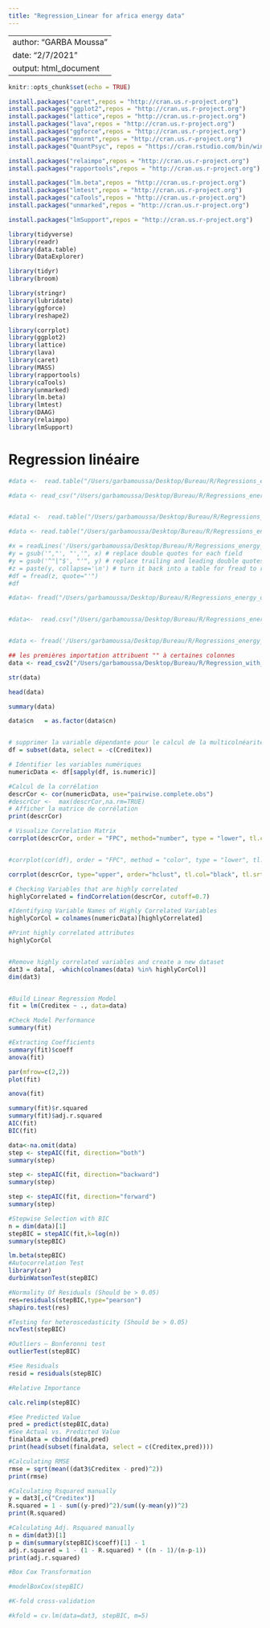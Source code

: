```yaml
---
title: "Regression_Linear for africa energy data"
---
```




---
author: "GARBA Moussa"
date: "2/7/2021"
output: html_document
---



```r
knitr::opts_chunk$set(echo = TRUE)
```




```r
install.packages("caret",repos = "http://cran.us.r-project.org")
install.packages("ggplot2",repos = "http://cran.us.r-project.org")
install.packages("lattice",repos = "http://cran.us.r-project.org")
install.packages("lava",repos = "http://cran.us.r-project.org")
install.packages("ggforce",repos = "http://cran.us.r-project.org")
install.packages("mnormt",repos = "http://cran.us.r-project.org")
install.packages("QuantPsyc", repos = "https://cran.rstudio.com/bin/windows/contrib/3.4/mnormt_1.5-5.zip")

install.packages("relaimpo",repos = "http://cran.us.r-project.org")
install.packages("rapportools",repos = "http://cran.us.r-project.org")

install.packages("lm.beta",repos = "http://cran.us.r-project.org")
install.packages("lmtest",repos = "http://cran.us.r-project.org")
install.packages("caTools",repos = "http://cran.us.r-project.org")
install.packages("unmarked",repos = "http://cran.us.r-project.org")

install.packages("lmSupport",repos = "http://cran.us.r-project.org")
```

```r
library(tidyverse)
library(readr)
library(data.table)
library(DataExplorer)

library(tidyr)
library(broom)

library(stringr)
library(lubridate)
library(ggforce)
library(reshape2)

library(corrplot)
library(ggplot2)
library(lattice)
library(lava)
library(caret)
library(MASS)
library(rapportools)
library(caTools)
library(unmarked)
library(lm.beta)
library(lmtest)
library(DAAG)
library(relaimpo)
library(lmSupport)

```
# Regression linéaire 


```r
#data <-  read.table("/Users/garbamoussa/Desktop/Bureau/R/Regressions_energy_data/Data_source/Data.csv", header=TRUE, sep=";",  comment.char="#",  na.strings="NA", stringsAsFactors=FALSE, quote="", fill=FALSE)

#data <- read_csv("/Users/garbamoussa/Desktop/Bureau/R/Regressions_energy_data/Data_source/Data.csv", col_names = "TRUE",locale = default_locale(), quote = ";", na =c("", "NA"))


#data1 <-  read.table("/Users/garbamoussa/Desktop/Bureau/R/Regressions_energy_data/Data_source/Data1.csv", header=TRUE,sep=";", comment.char="#", na.strings=".", stringsAsFactors=FALSE) 

#data <- read.table("/Users/garbamoussa/Desktop/Bureau/R/Regressions_energy_data/Data_source/Data.csv", header=TRUE, sep=";", quote="\\", fill=TRUE)
```


```r
#x = readLines('/Users/garbamoussa/Desktop/Bureau/R/Regressions_energy_data/Data_source/Data.csv')
#y = gsub('","', "','", x) # replace double quotes for each field
#y = gsub('^"|"$', "'", y) # replace trailing and leading double quotes
#z = paste(y, collapse='\n') # turn it back into a table for fread to read
#df = fread(z, quote="'")
#df


```

```r


#data<- fread("/Users/garbamoussa/Desktop/Bureau/R/Regressions_energy_data/Data_source/Data.csv",  header = TRUE, sep = ";",quote = "")


#data<-  read.csv("/Users/garbamoussa/Desktop/Bureau/R/Regressions_energy_data/Data_source/Data.csv",header = TRUE, sep = ";" ,row.names = NULL, comment.char = "",stringsAsFactors = FALSE, colClasses= "character", encoding="utf-8", quote = "")


#data <- fread('/Users/garbamoussa/Desktop/Bureau/R/Regressions_energy_data/Data_source/Data.csv', cmd="sed s/","/','/g;s/^"|"$/'/g /Users/garbamoussa/Desktop/Bureau/R/Regressions_energy_data/Data_source/Data.csv")

## les premières importation attribuent "" à certaines colonnes 
data <- read_csv2("/Users/garbamoussa/Desktop/Bureau/R/Regression_with_R/Data_source/Data.csv",locale=locale("sv",encoding="ISO-8859-1"), quote="")

```


```r
str(data)

```


```r
head(data)
```

```r
summary(data)
```


```r
data$cn   = as.factor(data$cn)
```


```r

```




```r
# supprimer la variable dépendante pour le calcul de la multicolnéarité 
df = subset(data, select = -c(Creditex))

# Identifier les variables numériques 
numericData <- df[sapply(df, is.numeric)]

#Calcul de la corrélation 
descrCor <- cor(numericData, use="pairwise.complete.obs")
#descrCor <-  max(descrCor,na.rm=TRUE)
# Afficher la matrice de corrélation
print(descrCor)
```



```r
# Visualize Correlation Matrix
corrplot(descrCor, order = "FPC", method="number", type = "lower", tl.cex = 0.7, tl.col = rgb(0, 0, 0))


#corrplot(cor(df), order = "FPC", method = "color", type = "lower", tl.cex = 0.7, tl.col = rgb(0, 0, 0))
```

```r


corrplot(descrCor, type="upper", order="hclust", tl.col="black", tl.srt=45)
```

```r
# Checking Variables that are highly correlated
highlyCorrelated = findCorrelation(descrCor, cutoff=0.7)

#Identifying Variable Names of Highly Correlated Variables
highlyCorCol = colnames(numericData)[highlyCorrelated]

#Print highly correlated attributes
highlyCorCol


#Remove highly correlated variables and create a new dataset
dat3 = data[, -which(colnames(data) %in% highlyCorCol)]
dim(dat3)



```

```r
#Build Linear Regression Model
fit = lm(Creditex ~ ., data=data)

#Check Model Performance
summary(fit)

#Extracting Coefficients
summary(fit)$coeff
anova(fit)

par(mfrow=c(2,2))
plot(fit)
```

```r

anova(fit)
```


```r

summary(fit)$r.squared
summary(fit)$adj.r.squared
AIC(fit)
BIC(fit)
```






```r

data<-na.omit(data)
step <- stepAIC(fit, direction="both")
summary(step)


```


```r
step <- stepAIC(fit, direction="backward")
summary(step)

```

```r
step <- stepAIC(fit, direction="forward")
summary(step)
```


```r
#Stepwise Selection with BIC
n = dim(data)[1]
stepBIC = stepAIC(fit,k=log(n))
summary(stepBIC)
```


```r
lm.beta(stepBIC)
#Autocorrelation Test
library(car)
durbinWatsonTest(stepBIC)

```

```r
#Normality Of Residuals (Should be > 0.05)
res=residuals(stepBIC,type="pearson")
shapiro.test(res)
```


```r

#Testing for heteroscedasticity (Should be > 0.05)
ncvTest(stepBIC)

```


```r
#Outliers – Bonferonni test
outlierTest(stepBIC)

```

```r
#See Residuals
resid = residuals(stepBIC)


```





```r
#Relative Importance

calc.relimp(stepBIC)

```

```r

#See Predicted Value
pred = predict(stepBIC,data)
#See Actual vs. Predicted Value
finaldata = cbind(data,pred)
print(head(subset(finaldata, select = c(Creditex,pred))))

```



```r
#Calculating RMSE
rmse = sqrt(mean((dat3$Creditex - pred)^2))
print(rmse)

#Calculating Rsquared manually
y = dat3[,c("Creditex")]
R.squared = 1 - sum((y-pred)^2)/sum((y-mean(y))^2)
print(R.squared)

#Calculating Adj. Rsquared manually
n = dim(dat3)[1]
p = dim(summary(stepBIC)$coeff)[1] - 1
adj.r.squared = 1 - (1 - R.squared) * ((n - 1)/(n-p-1))
print(adj.r.squared)

#Box Cox Transformation

#modelBoxCox(stepBIC)
```

```r
#K-fold cross-validation

#kfold = cv.lm(data=dat3, stepBIC, m=5)
```

